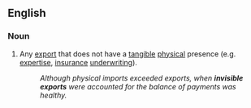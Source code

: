 ==English==

===Noun===
{{en-noun|sg=[[invisible]] [[export]]}}

# Any [[export]] that does not have a [[tangible]] [[physical]] presence (e.g. [[expertise]], [[insurance]] [[underwriting]]).
#: ''Although physical imports exceeded exports, when '''invisible exports''' were accounted for the balance of payments was healthy.''